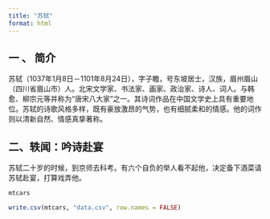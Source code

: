 ```yaml
---
title: "苏轼"
format: html
---
```


## 一 、 简介

苏轼（1037年1月8日－1101年8月24日），字子瞻，号东坡居士，汉族，眉州眉山（四川省眉山市）人。北宋文学家、书法家、画家、政治家、诗人、词人。与韩愈、柳宗元等并称为“唐宋八大家”之一。其诗词作品在中国文学史上具有重要地位。苏轼的诗歌风格多样，既有豪放激昂的气势，也有细腻柔和的情感。他的词作则以清新自然、情感真挚著称。

## 二、轶闻：吟诗赴宴

苏轼二十岁的时候，到京师去科考。有六个自负的举人看不起他，决定备下酒菜请苏轼赴宴，打算戏弄他。

```r
mtcars

write.csv(mtcars, "data.csv", row.names = FALSE)
```
